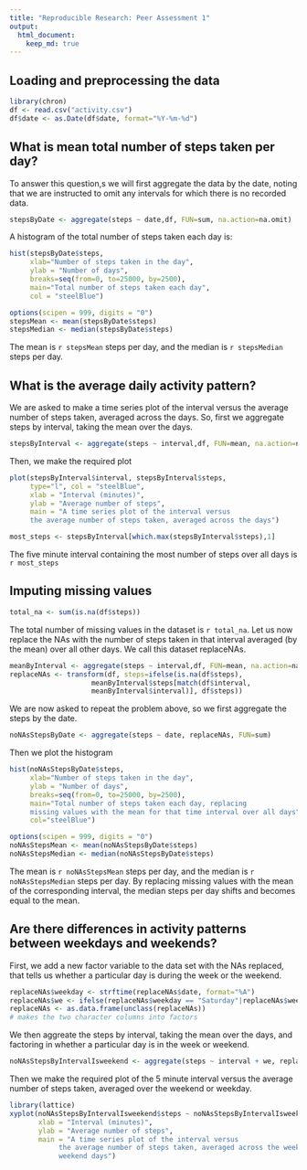 ```yaml
---
title: "Reproducible Research: Peer Assessment 1"
output: 
  html_document:
    keep_md: true
---
```



## Loading and preprocessing the data
```r
library(chron)
df <- read.csv("activity.csv")
df$date <- as.Date(df$date, format="%Y-%m-%d")

```


## What is mean total number of steps taken per day?

To answer this question,s we will first aggregate the data by the date, noting that we are instructed to omit any intervals for which there is no recorded data.

```r
stepsByDate <- aggregate(steps ~ date,df, FUN=sum, na.action=na.omit)

```

A histogram of the total number of steps taken each day is:
```r
hist(stepsByDate$steps, 
     xlab="Number of steps taken in the day", 
     ylab = "Number of days", 
     breaks=seq(from=0, to=25000, by=2500),
     main="Total number of steps taken each day",
     col = "steelBlue")
```
```r
options(scipen = 999, digits = "0")
stepsMean <- mean(stepsByDate$steps)
stepsMedian <- median(stepsByDate$steps)
```

The mean is `r stepsMean` steps per day, and the median is `r stepsMedian` steps per day.

## What is the average daily activity pattern?
We are asked to make a time series plot of the interval versus the average number of steps taken, averaged across the days. So, first we aggregate steps by interval, taking the mean over the days.

```r
stepsByInterval <- aggregate(steps ~ interval,df, FUN=mean, na.action=na.omit)
```

Then, we make the required plot
```r
plot(stepsByInterval$interval, stepsByInterval$steps, 
     type="l", col = "steelBlue",
     xlab = "Interval (minutes)",
     ylab = "Average number of steps",
     main = "A time series plot of the interval versus 
     the average number of steps taken, averaged across the days")
```


```r
most_steps <- stepsByInterval[which.max(stepsByInterval$steps),1]
```

The five minute interval containing the most number of steps over all days is
`r most_steps`




## Imputing missing values
```r
total_na <- sum(is.na(df$steps))
```
The total number of missing values in the dataset is `r total_na`. Let us now replace the NAs with the number of steps taken in that interval averaged (by the mean) over all other days. We call this dataset replaceNAs.
```r
meanByInterval <- aggregate(steps ~ interval,df, FUN=mean, na.action=na.omit)
replaceNAs <- transform(df, steps=ifelse(is.na(df$steps), 
                    meanByInterval$steps[match(df$interval,
                    meanByInterval$interval)], df$steps))
```

We are now asked to repeat the problem above, so we first aggregate the steps by the date.
```r
noNAsStepsByDate <- aggregate(steps ~ date, replaceNAs, FUN=sum)
```
Then we plot the histogram
```r
hist(noNAsStepsByDate$steps, 
     xlab="Number of steps taken in the day", 
     ylab = "Number of days", 
     breaks=seq(from=0, to=25000, by=2500),
     main="Total number of steps taken each day, replacing 
     missing values with the mean for that time interval over all days",
     col="steelBlue")
```
```r
options(scipen = 999, digits = "0")
noNAsStepsMean <- mean(noNAsStepsByDate$steps)
noNAsStepsMedian <- median(noNAsStepsByDate$steps)
```

The mean is `r noNAsStepsMean` steps per day, and the median is `r noNAsStepsMedian` steps per day. By replacing missing values with the mean of the corresponding interval, the median steps per day shifts and becomes equal to the mean.

## Are there differences in activity patterns between weekdays and weekends?
First, we add a new factor variable to the data set with the NAs replaced, that tells us whether a particular day is during the week or the weekend.
```r
replaceNAs$weekday <- strftime(replaceNAs$date, format="%A")
replaceNAs$we <- ifelse(replaceNAs$weekday == "Saturday"|replaceNAs$weekday == "Sunday", "weekend", "weekday")
replaceNAs <- as.data.frame(unclass(replaceNAs))
# makes the two character columns into factors
```
We then aggreate the steps by interval, taking the mean over the days, and factoring in whether a particular day is in the week or weekend.
```r
noNAsStepsByIntervalIsweekend <- aggregate(steps ~ interval + we, replaceNAs, mean)
```
Then we make the required plot of the 5 minute interval versus the average number of steps taken, averaged over the weekend or weekday.
```r
library(lattice)
xyplot(noNAsStepsByIntervalIsweekend$steps ~ noNAsStepsByIntervalIsweekend$interval | noNAsStepsByIntervalIsweekend$we, layout=c(1,2), type="l", col="steelBlue",
       xlab = "Interval (minutes)",
       ylab = "Average number of steps",
       main = "A time series plot of the interval versus 
            the average number of steps taken, averaged across the weekdays and 
            weekend days")
```